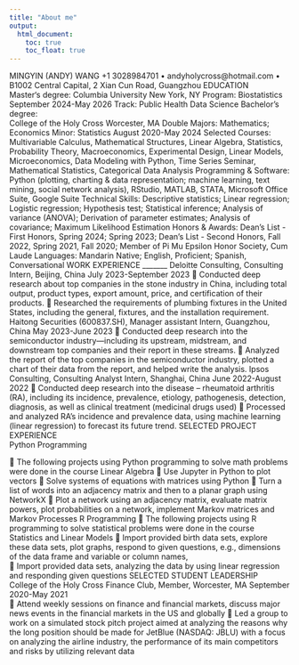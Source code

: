 ```yaml
---
title: "About me"
output: 
  html_document:
    toc: true
    toc_float: true
---
```


MINGYIN (ANDY) WANG
+1 3028984701 • andyholycross@hotmail.com • B1002 Central Capital, 2 Xian Cun Road, Guangzhou 
EDUCATION                                                                                                
Master‘s degree:
Columbia University 																	        New York, NY
Program: Biostatistics																  September 2024-May 2026
Track: Public Health Data Science
Bachelor’s degree:														 
College of the Holy Cross																	   Worcester, MA
Double Majors: Mathematics; Economics                      Minor: Statistics                  August 2020-May 2024
Selected Courses: Multivariable Calculus, Mathematical Structures, Linear Algebra, Statistics, Probability Theory, Macroeconomics, Experimental Design, Linear Models, Microeconomics, Data Modeling with Python, Time Series Seminar, Mathematical Statistics, Categorical Data Analysis
Programming & Software: Python (plotting, charting & data representation; machine learning, text mining, social network analysis), RStudio, MATLAB, STATA, Microsoft Office Suite, Google Suite 
Technical Skills: Descriptive statistics; Linear regression; Logistic regression; Hypothesis test; Statistical inference; Analysis of variance (ANOVA); Derivation of parameter estimates; Analysis of covariance; Maximum Likelihood Estimation
Honors & Awards: Dean’s List - First Honors, Spring 2024; Spring 2023; Dean’s List - Second Honors, Fall 2022, Spring 2021, Fall 2020; Member of Pi Mu Epsilon Honor Society, Cum Laude
Languages: Mandarin Native; English, Proficient; Spanish, Conversational 
WORK EXPERIENCE                                                                               _______
Deloitte Consulting, Consulting Intern, Beijing, China                                    July 2023-September 2023
	Conducted deep research about top companies in the stone industry in China, including total output, product types, export amount, price, and certification of their products. 
	Researched the requirements of plumbing fixtures in the United States, including the general, fixtures, and the installation requirement. 
Haitong Securities (600837.SH), Manager assistant Intern, Guangzhou, China                          May 2023-June 2023
	Conducted deep research into the semiconductor industry—including its upstream, midstream, and downstream top companies and their report in these streams. 
	Analyzed the report of the top companies in the semiconductor industry, plotted a chart of their data from the report, and helped write the analysis.
Ipsos Consulting, Consulting Analyst Intern, Shanghai, China                                       June 2022-August 2022
	Conducted deep research into the disease -- rheumatoid arthritis (RA), including its incidence, prevalence, etiology, pathogenesis, detection, diagnosis, as well as clinical treatment (medicinal drugs used)
	Processed and analyzed RA’s incidence and prevalence data, using machine learning (linear regression) to forecast its future trend.
SELECTED PROJECT EXPERIENCE                                                                        
Python Programming 
                                          
	The following projects using Python programming to solve math problems were done in the course Linear Algebra
	Use Jupyter in Python to plot vectors 
	Solve systems of equations with matrices using Python 
	Turn a list of words into an adjacency matrix and then to a planar graph using NetworkX
	Plot a network using an adjacency matrix, evaluate matrix powers, plot probabilities on a network, implement Markov matrices and Markov Processes 
R Programming 
	The following projects using R programming to solve statistical problems were done in the course Statistics and Linear Models
	Import provided birth data sets, explore these data sets, plot graphs, respond to given questions, e.g., dimensions of the data frame and variable or column names,  
	Import provided data sets, analyzing the data by using linear regression and responding given questions
SELECTED STUDENT LEADERSHIP                                                                                                                                 
College of the Holy Cross Finance Club, Member, Worcester, MA                                 September 2020-May 2021                                                                                                                                        
	Attend weekly sessions on finance and financial markets, discuss major news events in the financial markets in the US and globally
	Led a group to work on a simulated stock pitch project aimed at analyzing the reasons why the long position should be made for JetBlue (NASDAQ: JBLU) with a focus on analyzing the airline industry, the performance of its main competitors and risks by utilizing relevant data 

